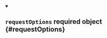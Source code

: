 


<details className="config-field" data-expandable="true" open>
<summary>

## `requestOptions` <span className="config-field-required" data-required="false">required</span> <span className="config-field-type">object</span> <span className="config-field-default"></span> <span className="config-field-enum"></span> {#requestOptions}



</summary>

<PartialRequestOptionsreference />


</details>
